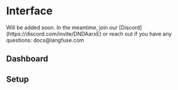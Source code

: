 # Interface


<Callout type="warning" emoji="🚧">
  Will be added soon. In the meantime, join our
  [Discord](https://discord.com/invite/DNDAarxE) or reach out if you have any
  questions: docs@langfuse.com
</Callout>

## Dashboard


<Screenshot src={screenDashboard} />

## Setup


<Screenshot src={screenSetup} />
